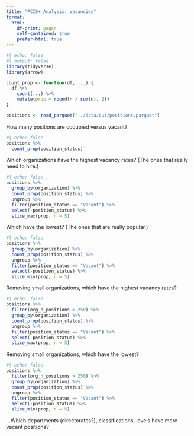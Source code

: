 ```yaml
---
title: "PCIS+ Analysis: Vacancies"
format:
  html:
    df-print: paged
    self-contained: true
    prefer-html: true
---
```


```r
#| echo: false
#| output: false
library(tidyverse)
library(arrow)

count_prop <- function(df, ...) {
  df %>%
    count(...) %>%
    mutate(prop = round(n / sum(n), 2))
}

positions <- read_parquet("../data/out/positions.parquet")
```

How many positions are occupied versus vacant?

```r
#| echo: false
positions %>%
  count_prop(position_status)
```

Which organizations have the highest vacancy rates? (The ones that really need to hire.)

```r
#| echo: false
positions %>%
  group_by(organization) %>%
  count_prop(position_status) %>%
  ungroup %>%
  filter(position_status == "Vacant") %>%
  select(-position_status) %>%
  slice_max(prop, n = 5)
```

Which have the lowest? (The ones that are really popular.)

```r
#| echo: false
positions %>%
  group_by(organization) %>%
  count_prop(position_status) %>%
  ungroup %>%
  filter(position_status == "Vacant") %>%
  select(-position_status) %>%
  slice_min(prop, n = 5)
```

Removing small organizations, which have the highest vacancy rates?

```r
#| echo: false
positions %>%
  filter(org_n_positions > 250) %>%
  group_by(organization) %>%
  count_prop(position_status) %>%
  ungroup %>%
  filter(position_status == "Vacant") %>%
  select(-position_status) %>%
  slice_max(prop, n = 5)
```

Removing small organizations, which have the lowest?

```r
#| echo: false
positions %>%
  filter(org_n_positions > 250) %>%
  group_by(organization) %>%
  count_prop(position_status) %>%
  ungroup %>%
  filter(position_status == "Vacant") %>%
  select(-position_status) %>%
  slice_min(prop, n = 5)
```


...Which departments (directorates?), classifications, levels have more vacant positions?
